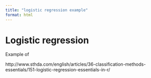 ```yaml
---
title: "logistic regression example"
format: html
---
```


# Logistic regression
Example of 

http://www.sthda.com/english/articles/36-classification-methods-essentials/151-logistic-regression-essentials-in-r/

